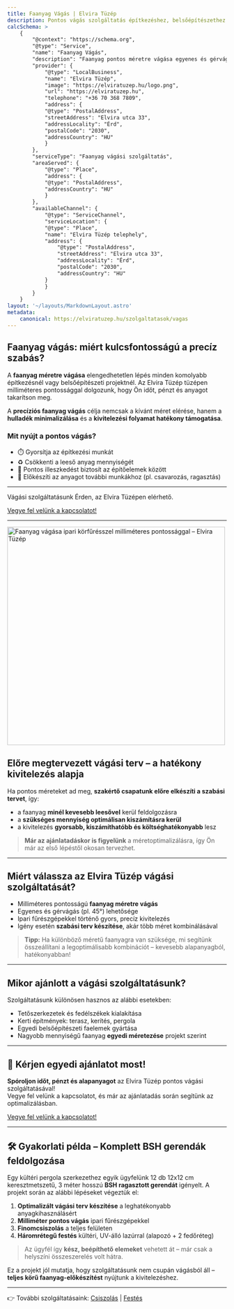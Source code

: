 ```yaml
---
title: Faanyag Vágás | Elvira Tüzép
description: Pontos vágás szolgáltatás építkezéshez, belsőépítészethez vagy barkácsoláshoz. Tudja meg, miért fontos a szakszerű méretre vágás!
calcSchema: >
    {
        "@context": "https://schema.org",
        "@type": "Service",
        "name": "Faanyag Vágás",
        "description": "Faanyag pontos méretre vágása egyenes és gérvágásokkal, optimalizált szabási terv alapján. Elérhető az Elvira Tüzépnél.",
        "provider": {
            "@type": "LocalBusiness",
            "name": "Elvira Tüzép",
            "image": "https://elviratuzep.hu/logo.png",
            "url": "https://elviratuzep.hu",
            "telephone": "+36 70 368 7809",
            "address": {
            "@type": "PostalAddress",
            "streetAddress": "Elvira utca 33",
            "addressLocality": "Érd",
            "postalCode": "2030",
            "addressCountry": "HU"
            }
        },
        "serviceType": "Faanyag vágási szolgáltatás",
        "areaServed": {
            "@type": "Place",
            "address": {
            "@type": "PostalAddress",
            "addressCountry": "HU"
            }
        },
        "availableChannel": {
            "@type": "ServiceChannel",
            "serviceLocation": {
            "@type": "Place",
            "name": "Elvira Tüzép telephely",
            "address": {
                "@type": "PostalAddress",
                "streetAddress": "Elvira utca 33",
                "addressLocality": "Érd",
                "postalCode": "2030",
                "addressCountry": "HU"
            }
            }
        }
    }
layout: '~/layouts/MarkdownLayout.astro'
metadata:
    canonical: https://elviratuzep.hu/szolgaltatasok/vagas
---
```


## Faanyag vágás: miért kulcsfontosságú a precíz szabás?

A **faanyag méretre vágása** elengedhetetlen lépés minden komolyabb építkezésnél vagy belsőépítészeti projektnél. Az Elvira Tüzép tüzépen milliméteres pontossággal dolgozunk, hogy Ön időt, pénzt és anyagot takarítson meg.

A **precíziós faanyag vágás** célja nemcsak a kívánt méret elérése, hanem a **hulladék minimalizálása** és a **kivitelezési folyamat hatékony támogatása**.

### Mit nyújt a pontos vágás?

- ⏱️ Gyorsítja az építkezési munkát  
- ♻️ Csökkenti a leeső anyag mennyiségét  
- 🧩 Pontos illeszkedést biztosít az építőelemek között  
- 🔧 Előkészíti az anyagot további munkákhoz (pl. csavarozás, ragasztás)

---

Vágási szolgáltatásunk Érden, az Elvira Tüzépen elérhető.

[Vegye fel velünk a kapcsolatot!](/kapcsolat)

---

<img
  src="/blog/vagas_korfuresszel.jpg"
  alt="Faanyag vágása ipari körfűrésszel milliméteres pontossággal – Elvira Tüzép"
  width="500"
  loading="lazy"
  decoding="async"
  class="rounded-lg shadow-md my-6 mx-auto"
/>

## Előre megtervezett vágási terv – a hatékony kivitelezés alapja

Ha pontos méreteket ad meg, **szakértő csapatunk előre elkészíti a szabási tervet**, így:

- a faanyag **minél kevesebb leesővel** kerül feldolgozásra  
- a **szükséges mennyiség optimálisan kiszámításra kerül**  
- a kivitelezés **gyorsabb, kiszámíthatóbb és költséghatékonyabb** lesz

> **Már az ajánlatadáskor is figyelünk** a méretoptimalizálásra, így Ön már az első lépéstől okosan tervezhet.

---

## Miért válassza az Elvira Tüzép vágási szolgáltatását?

- Milliméteres pontosságú **faanyag méretre vágás**  
- Egyenes és gérvágás (pl. 45°) lehetősége  
- Ipari fűrészgépekkel történő gyors, precíz kivitelezés  
- Igény esetén **szabási terv készítése**, akár több méret kombinálásával

> **Tipp:** Ha különböző méretű faanyagra van szüksége, mi segítünk összeállítani a legoptimálisabb kombinációt – kevesebb alapanyagból, hatékonyabban!

---

## Mikor ajánlott a vágási szolgáltatásunk?

Szolgáltatásunk különösen hasznos az alábbi esetekben:

- Tetőszerkezetek és fedélszékek kialakítása  
- Kerti építmények: terasz, kerítés, pergola  
- Egyedi belsőépítészeti faelemek gyártása  
- Nagyobb mennyiségű faanyag **egyedi méretezése** projekt szerint

---

## 📩 Kérjen egyedi ajánlatot most!

**Spóroljon időt, pénzt és alapanyagot** az Elvira Tüzép pontos vágási szolgáltatásával!  
Vegye fel velünk a kapcsolatot, és már az ajánlatadás során segítünk az optimalizálásban.

[Vegye fel velünk a kapcsolatot!](/kapcsolat)

---

## 🛠️ Gyakorlati példa – Komplett BSH gerendák feldolgozása

Egy kültéri pergola szerkezethez egyik ügyfelünk 12 db 12x12 cm keresztmetszetű, 3 méter hosszú **BSH ragasztott gerendát** igényelt. A projekt során az alábbi lépéseket végeztük el:

1. **Optimalizált vágási terv készítése** a leghatékonyabb anyagkihasználásért  
2. **Milliméter pontos vágás** ipari fűrészgépekkel  
3. **Finomcsiszolás** a teljes felületen  
4. **Háromrétegű festés** kültéri, UV-álló lazúrral (alapozó + 2 fedőréteg)

> Az ügyfél így **kész, beépíthető elemeket** vehetett át – már csak a helyszíni összeszerelés volt hátra.

Ez a projekt jól mutatja, hogy szolgáltatásunk nem csupán vágásból áll – **teljes körű faanyag-előkészítést** nyújtunk a kivitelezéshez.

---

👉 További szolgáltatásaink: [Csiszolás](/szolgaltatasok/csiszolas) | [Festés](/szolgaltatasok/festes)
